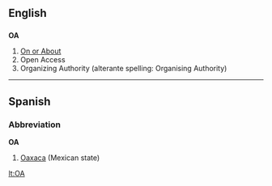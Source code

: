 {{see|óa}}
==English==

==={{initialism}}===
'''OA'''
#[[On or About]]
#Open Access
#Organizing Authority (alterante spelling: Organising Authority)

----

==Spanish==

===Abbreviation===
'''OA'''
#[[Oaxaca]] (Mexican state)

[[lt:OA]]